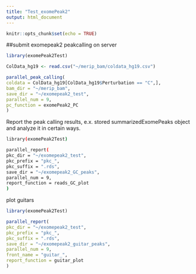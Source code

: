 ```yaml
---
title: "Test_exomePeak2"
output: html_document
---
```


```r
knitr::opts_chunk$set(echo = TRUE)
```

##submit exomepeak2 peakcalling on server

```r
library(exomePeak2Test)

ColData_hg19 <- read.csv("~/merip_bam/coldata_hg19.csv")

parallel_peak_calling(
coldata = ColData_hg19[ColData_hg19$Perturbation == "C",],
bam_dir = "~/merip_bam",
save_dir = "~/exomepeak2_test",
parallel_num = 9,
pc_function = exomePeak2_PC
)
```

Report the peak calling results, e.x. stored summarizedExomePeaks object and analyze it in certain ways.

```bash
library(exomePeak2Test)

parallel_report(
pkc_dir = "~/exomepeak2_test",
pkc_prefix = "pkc_",
pkc_suffix = ".rds",
save_dir = "~/exomepeak2_GC_peaks",
parallel_num = 9,
report_function = reads_GC_plot
)
```


plot guitars

```r
library(exomePeak2Test)

parallel_report(
pkc_dir = "~/exomepeak2_test",
pkc_prefix = "pkc_",
pkc_suffix = ".rds",
save_dir = "~/exomepeak2_guitar_peaks",
parallel_num = 9,
front_name = "guitar_",
report_function = guitar_plot
)
```




